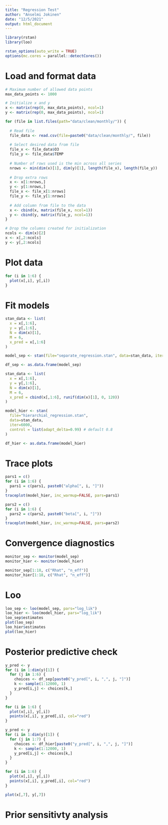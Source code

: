 ```yaml
---
title: "Regression Test"
author: "Anselmi Jokinen"
date: "12/5/2021"
output: html_document
---
```


```r
library(rstan)
library(loo)

rstan_options(auto_write = TRUE)
options(mc.cores = parallel::detectCores())
```

# Load and format data

```r
# Maximum number of allowed data points
max_data_points <- 1000

# Initialize x and y
x <- matrix(rep(0, max_data_points), ncol=1)
y <- matrix(rep(0, max_data_points), ncol=1)

for (file in list.files(path="data/clean/monthly/")) {
  
  # Read file
  file_data <- read.csv(file=paste0("data/clean/monthly/", file))
  
  # Select desired data from file
  file_x <- file_data$O3
  file_y <- file_data$TEMP
  
  # Number of rows used is the min across all series
  nrows <- min(dim(x)[1], dim(y)[1], length(file_x), length(file_y))
  
  # Drop extra rows
  x <- x[1:nrows,]
  y <- y[1:nrows,]
  file_x <- file_x[1:nrows]
  file_y <- file_y[1:nrows]
  
  # Add column from file to the data
  x <- cbind(x, matrix(file_x, ncol=1))
  y <- cbind(y, matrix(file_y, ncol=1))
}

# Drop the columns created for initialization
ncols <- dim(x)[2]
x <- x[,2:ncols]
y <- y[,2:ncols]
```

# Plot data

```r
for (i in 1:6) {
  plot(x[,i], y[,i])
}
```

# Fit models

```r
stan_data <- list(
  x = x[,1:6],
  y = y[,1:6],
  N = dim(x)[1],
  M = 6,
  x_pred = x[,1:6]
)

model_sep <- stan(file="separate_regression.stan", data=stan_data, iter=6000)

df_sep <- as.data.frame(model_sep)
```

```r
stan_data <- list(
  x = x[,1:6],
  y = y[,1:6],
  N = dim(x)[1],
  M = 6,
  x_pred = cbind(x[,1:6], runif(dim(x)[1], 0, 120))
)

model_hier <- stan(
  file="hierarchial_regression.stan",
  data=stan_data,
  iter=6000,
  control = list(adapt_delta=0.99) # default 0.8
)

df_hier <- as.data.frame(model_hier)
```

# Trace plots

```r
pars1 = c()
for (i in 1:6) {
  pars1 = c(pars1, paste0("alpha[", i, "]"))
}
traceplot(model_hier, inc_warmup=FALSE, pars=pars1)
```

```r
pars2 = c()
for (i in 1:6) {
  pars2 = c(pars2, paste0("beta[", i, "]"))
}
traceplot(model_hier, inc_warmup=FALSE, pars=pars2)
```

# Convergence diagnostics

```r
monitor_sep <- monitor(model_sep)
monitor_hier <- monitor(model_hier)
```

```r
monitor_sep[1:18, c("Rhat", "n_eff")]
monitor_hier[1:18, c("Rhat", "n_eff")]
```

# Loo

```r
loo_sep <- loo(model_sep, pars="log_lik")
loo_hier <- loo(model_hier, pars="log_lik")
loo_sep$estimates
plot(loo_sep)
loo_hier$estimates
plot(loo_hier)
```

# Posterior predictive check

```r
y_pred <- y
for (i in 1:dim(y)[1]) {
  for (j in 1:6) {
    choices <- df_sep[paste0("y_pred[", i, ",", j, "]")]
    k <- sample(1:12000, 1)
    y_pred[i,j] <- choices[k,]
  }
}

for (i in 1:6) {
  plot(x[,i], y[,i])
  points(x[,i], y_pred[,i], col="red")
}
```

```r
y_pred <- y
for (i in 1:dim(y)[1]) {
  for (j in 1:7) {
    choices <- df_hier[paste0("y_pred[", i, ",", j, "]")]
    k <- sample(1:12000, 1)
    y_pred[i,j] <- choices[k,]
  }
}

for (i in 1:6) {
  plot(x[,i], y[,i])
  points(x[,i], y_pred[,i], col="red")
}

plot(x[,7], y[,7])
```

# Prior sensitivty analysis

```r
```
